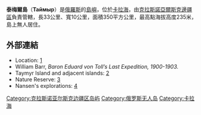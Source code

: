 '''泰梅爾島'''（'''Таймыр'''）是[[俄羅斯|俄羅斯]]的[[島嶼|島嶼]]，位於[[卡拉海|卡拉海]]，由[[克拉斯諾亞爾斯克邊疆區|克拉斯諾亞爾斯克邊疆區]]負責管轄，長33公里、寬10公里，面積350平方公里，最高點海拔高度235米，島上無人居住。

==外部連結==
* Location: [http://worldmaps.web.infoseek.co.jp/russia_guide.htm] {{Wayback|url=http://worldmaps.web.infoseek.co.jp/russia_guide.htm |date=20080109202105 }}
* William Barr, ''Baron Eduard von Toll’s Last Expedition, 1900-1903.'' 
* Taymyr Island and adjacent islands: [http://www.ivki.ru/kapustin/journal/troitskiy3.htm] {{Wayback|url=http://www.ivki.ru/kapustin/journal/troitskiy3.htm |date=20120209103200 }}
* Nature Reserve: [https://web.archive.org/web/20071008044746/http://www.bigarctic.ru/Eng/]
* Nansen's explorations: [http://www.evenkya.ru/rus/?artcategory_id=1723&article_id=1748&id=ez&sid=ez]{{dead link|date=2018年1月 |bot=InternetArchiveBot |fix-attempted=yes }}

{{coord|76|12|N|96|07|E|display=title}}
{{Russia-geo-stub}}
{{DEFAULTSORT:Таймыр}}
[[Category:克拉斯诺亚尔斯克边疆区岛屿|Category:克拉斯诺亚尔斯克边疆区岛屿]]
[[Category:俄罗斯无人岛|Category:俄罗斯无人岛]]
[[Category:卡拉海|Category:卡拉海]]